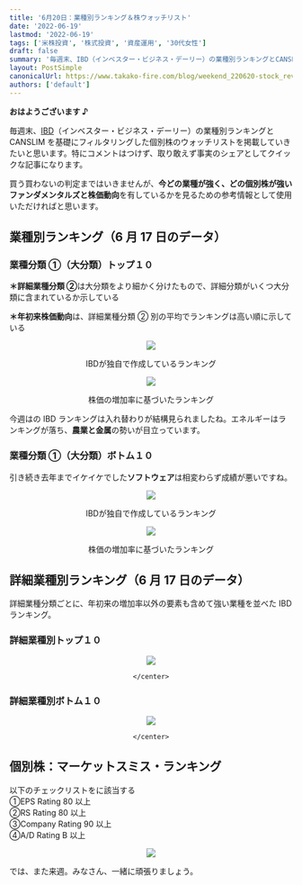 ```yaml
---
title: '6月20日：業種別ランキング＆株ウォッチリスト'
date: '2022-06-19'
lastmod: '2022-06-19'
tags: ['米株投資', '株式投資', '資産運用', '30代女性']
draft: false
summary: '毎週末、IBD（インベスター・ビジネス・デーリー）の業種別ランキングとCANSLIMを基礎にフィルタリングした個別株のウォッチリストを掲載していきたいと思います。特にコメントはつけず、取り敢えず事実のシェアとしてクイックな記事にしたいと思います。'
layout: PostSimple
canonicalUrl: https://www.takako-fire.com/blog/weekend_220620-stock_review
authors: ['default']
---
```


**おはようございます ♪**

毎週末、[IBD](https://www.investors.com/research/ibd-live-faq-helpful-links-answers-to-questions-about-zoom-charts-ibds-methodology-more/)（インベスター・ビジネス・デーリー）の業種別ランキングと CANSLIM を基礎にフィルタリングした個別株のウォッチリストを掲載していきたいと思います。特にコメントはつけず、取り敢えず事実のシェアとしてクイックな記事になります。

買う買わないの判定まではいきませんが、**今どの業種が強く、どの個別株が強いファンダメンタルズと株価動向**を有しているかを見るための参考情報として使用いただければと思います。

<TOCInline toc={props.toc} asDisclosure />

## 業種別ランキング（6 月 17 日のデータ）

### 業種分類 ①（大分類）トップ１０

**＊詳細業種分類 ②**は大分類をより細かく分けたもので、詳細分類がいくつ大分類に含まれているか示している

**＊年初来株価動向**は、詳細業種分類 ② 別の平均でランキングは高い順に示している

<div className="-mx-2 flex flex-wrap overflow-hidden xl:-mx-2">
  <div className="my-1 w-full overflow-hidden px-2 xl:my-1 xl:w-1/2 xl:px-2">
    <center>
      <Image src="/static/images/weekend_220620-stock_review/top10a.png" width={533} height={243} />
      <p>IBDが独自で作成しているランキング</p>
      <Image src="/static/images/weekend_220620-stock_review/top10b.png" width={533} height={243} />
      <p>株価の増加率に基づいたランキング</p>
    </center>
  </div>
</div>

今週はの IBD ランキングは入れ替わりが結構見られましたね。エネルギーはランキングが落ち、**農業と金属**の勢いが目立っています。

### 業種分類 ①（大分類）ボトム１０

引き続き去年までイケイケでした**ソフトウェア**は相変わらず成績が悪いですね。

<div className="-mx-2 flex flex-wrap overflow-hidden xl:-mx-2">
  <div className="my-1 w-full overflow-hidden px-2 xl:my-1 xl:w-1/2 xl:px-2">
    <center>
      <Image src="/static/images/weekend_220620-stock_review/bot10a.png" width={533} height={243} />
      <p>IBDが独自で作成しているランキング</p>
      <Image src="/static/images/weekend_220620-stock_review/bot10b.png" width={533} height={243} />
      <p>株価の増加率に基づいたランキング</p>
    </center>
  </div>
</div>

## 詳細業種別ランキング（6 月 17 日のデータ）

詳細業種分類ごとに、年初来の増加率以外の要素も含めて強い業種を並べた IBD ランキング。

### 詳細業種別トップ１０

<div className="-mx-2 flex flex-wrap overflow-hidden xl:-mx-2">
  <div className="my-1 w-full overflow-hidden px-2 xl:my-1 xl:w-1/2 xl:px-2">
    <center>
      <Image  src="/static/images/weekend_220620-stock_review/ind_top10.png" width={544} height={248} />

    </center>

  </div>
</div>

### 詳細業種別ボトム１０

<div className="-mx-2 flex flex-wrap overflow-hidden xl:-mx-2">
  <div className="my-1 w-full overflow-hidden px-2 xl:my-1 xl:w-1/2 xl:px-2">
    <center>
      <Image  src="/static/images/weekend_220620-stock_review/ind_bot10.png" width={544} height={248} />

    </center>

  </div>
</div>

## 個別株：マーケットスミス・ランキング

以下のチェックリストをに該当する<br />
①EPS Rating 80 以上<br />
②RS Rating 80 以上<br />
③Company Rating 90 以上<br />
④A/D Rating B 以上<br />

<div className="-mx-2 flex flex-wrap overflow-hidden xl:-mx-2">
  <div className="my-1 w-full overflow-hidden px-2 xl:my-1 xl:w-1/2 xl:px-2">
    <center>
      <Image  src="/static/images/weekend_220620-stock_review/canslim2.png" width={459} height={266} />
    </center>

  </div>
</div>

では、また来週。みなさん、一緒に頑張りましょう。
